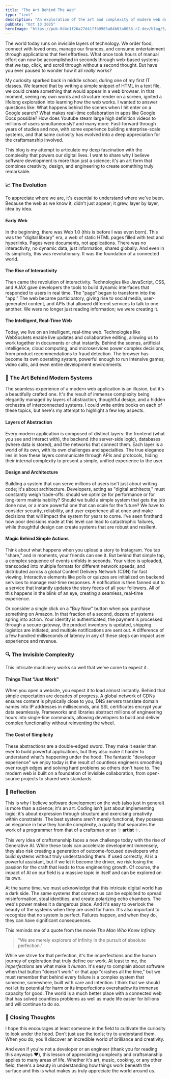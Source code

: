```yaml
---
title: "The Art Behind The Web"
type: "text"
description: "An exploration of the art and complexity of modern web development. Discovering the hidden systems and thoughtful craftsmanship that we often take for granted in our seamless digital lives."
pubDate: "Oct 13 2025"
heroImage: "https://pub-8d4c1f26a27d41ffb9985a84b03a8038.r2.dev/blog/5/cover.jpg"
---
```



The world today runs on invisible layers of technology. We order food, connect with loved ones, manage our finances, and consume entertainment through applications that feel effortless. What once took hours of manual effort can now be accomplished in seconds through web-based systems that we tap, click, and scroll through without a second thought. But have you ever paused to wonder how it all *really* works?

My curiosity sparked back in middle school, during one of my first IT classes. We learned that by writing a simple snippet of HTML in a text file, we could create something that would appear in a web browser. In that moment, seeing my own words and structure render on a screen, ignited a lifelong exploration into learning how the web works. I wanted to answer questions like: What happens behind the scenes when I hit enter on a Google search? What makes real-time collaboration in apps like Google Docs possible? How does Youtube steam large high definition videos to millions of users simultaneously? and many more. Fast-forward through years of studies and now, with some experience building enterprise-scale systems, and that same curiosity has evolved into a deep appreciation for the craftsmanship involved.

This blog is my attempt to articulate my deep fascination with the complexity that powers our digital lives. I want to share why I believe software development is more than just a science; it's an art form that combines creativity, design, and engineering to create something truly remarkable.

### 📈 The Evolution

To appreciate where we are, it's essential to understand where we've been. Because the web as we know it, didn't just appear; it grew, layer by layer, idea by idea.

#### Early Web
In the beginning, there was Web 1.0 (this is before I was even born). This was the "digital library" era, a web of static HTML pages filled with text and hyperlinks. Pages were documents, not applications. There was no interactivity, no dynamic data, just information, shared globally. And even in its simplicity, this was revolutionary. It was the foundation of a connected world.

#### The Rise of Interactivity
Then came the revolution of interactivity. Technologies like JavaScript, CSS, and AJAX gave developers the tools to build dynamic interfaces that responded to users in real time. The "page" began to transform into the "app." The web became participatory, giving rise to social media, user-generated content, and APIs that allowed different services to talk to one another. We were no longer just reading information; we were creating it.

#### The Intelligent, Real-Time Web
Today, we live on an intelligent, real-time web. Technologies like WebSockets enable live updates and collaborative editing, allowing us to work together in documents or chat instantly. Behind the scenes, artificial intelligence, cloud computing, and microservices power complex decisions, from product recommendations to fraud detection. The browser has become its own operating system, powerful enough to run intensive games, video calls, and even entire development environments.

### 🎨 The Art Behind Modern Systems

The seamless experience of a modern web application is an illusion, but it's a beautifully crafted one. It's the result of immense complexity being elegantly managed by layers of abstraction, thoughtful design, and a hidden orchestra of interconnected systems. I could write entire books on each of these topics, but here's my attempt to highlight a few key aspects.

#### Layers of Abstraction
Every modern application is composed of distinct layers: the frontend (what you see and interact with), the backend (the server-side logic), databases (where data is stored), and the networks that connect them. Each layer is a world of its own, with its own challenges and specialties. The true elegance lies in how these layers communicate through APIs and protocols, hiding their internal complexity to present a simple, unified experience to the user.

#### Design and Architecture
Building a system that can serve millions of users isn't just about writing code; it's about architecture. Developers, acting as "digital architects," must constantly weigh trade-offs: should we optimize for performance or for long-term maintainability? Should we build a simple system that gets the job done now, or a more powerful one that can scale for the future? We have to consider security, reliability, and user experience all at once and make decisions that will impact the system for years to come. I've seen firsthand how poor decisions made at this level can lead to catastrophic failures, while thoughtful design can create systems that are robust and resilient.

#### Magic Behind Simple Actions
Think about what happens when you upload a story to Instagram. You tap "share," and in moments, your friends can see it. But behind that simple tap, a complex sequence of events unfolds in seconds. Your video is uploaded, transcoded into multiple formats for different network speeds, and distributed across a global Content Delivery Network (CDN) for fast viewing. Interactive elements like polls or quizzes are initialized on backend services to manage real-time responses. A notification is then fanned out to a service that instantly updates the story feeds of all your followers. All of this happens in the blink of an eye, creating a seamless, real-time experience.

Or consider a single click on a "Buy Now" button when you purchase something on Amazon. In that fraction of a second, dozens of systems spring into action. Your identity is authenticated, the payment is processed through a secure gateway, the product inventory is updated, shipping logistics are initiated, and multiple notifications are sent out. A difference of a few hundred milliseconds of latency in any of these steps can impact user experience and revenue.

### 🔍 The Invisible Complexity

This intricate machinery works so well that we've come to expect it.

#### Things That "Just Work"
When you open a website, you expect it to load almost instantly. Behind that simple expectation are decades of progress. A global network of CDNs ensures content is physically close to you, DNS servers translate domain names into IP addresses in milliseconds, and SSL certificates encrypt your data seamlessly. Frameworks and libraries abstract millions of engineering hours into single-line commands, allowing developers to build and deliver complex functionality without reinventing the wheel.

#### The Cost of Simplicity
These abstractions are a double-edged sword. They make it easier than ever to build powerful applications, but they also make it harder to understand what's happening under the hood. The fantastic "developer experience" we enjoy today is the result of countless engineers smoothing over rough edges and solving hard problems so others don't have to. The modern web is built on a foundation of invisible collaboration, from open-source projects to shared web standards.

### 💭 Reflection

This is why I believe software development on the web (also just in general) is more than a science; it's an art. Coding isn't just about implementing logic; it's about expression through structure and exercising creativity within constraints. The best systems aren't merely functional, they possess an elegance in how they handle complexity, a quality that separates the work of a programmer from that of a craftsman or an ✨ **artist** ✨.

This very idea of craftsmanship faces a new challenge today with the rise of Generative AI. While these tools can accelerate development immensely, they also risk creating a generation of outcome-focused developers who build systems without truly understanding them. If used correctly, AI is a powerful assistant, but if we let it become the driver, we risk losing the passion for the craft that leads to true engineering growth. Of course, the impact of AI on our field is a massive topic in itself and can be explored on its own.

At the same time, we must acknowledge that this intricate digital world has a dark side. The same systems that connect us can be exploited to spread misinformation, steal identities, and create polarizing echo chambers. The web's power makes it a dangerous place. And it's easy to overlook the beauty of the systems when they are used for harm. It's also important to recognize that no system is perfect. Failures happen, and when they do, they can have significant consequences. 

This reminds me of a quote from the movie *The Man Who Knew Infinity*: 

> "We are merely explorers of infinity in the pursuit of absolute perfection." 

While we strive for that perfection, it's the imperfections and the human journey of exploration that truly define our work. At least to me, the *imperfections* are what make it *human*. It's easy to complain about software when that button "doesn't work" or that app "crashes all the time," but we must remember that behind every failure is a complex system that someone, somewhere, built with care and intention. I think that we should not let its potential for harm or its imperfections overshadow its immense capacity for good. The world is a much better place with a connected web that has solved countless problems as well as made life easier for billions and will continue to do so.

### 💫 Closing Thoughts

I hope this encourages at least someone in the field to cultivate the curiosity to look under the hood. Don't just use the tools; try to understand them. When you do, you'll discover an incredible world of brilliance and creativity.

And even if you're not a developer or an engineer (thank you for reading this anyways ❤️), this lesson of appreciating complexity and craftsmanship applies to many areas of life. Whether it's art, music, cooking, or any other field, there's a beauty in understanding how things work beneath the surface and this is what makes us truly appreciate the world around us.